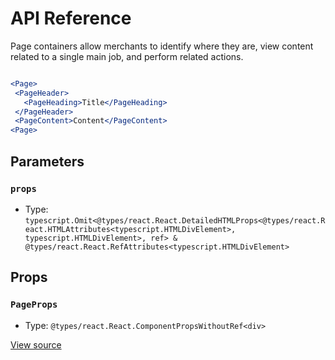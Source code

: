 # API Reference

Page containers allow merchants to identify where they are, view content related to a single main job, and perform related actions.

```jsx

<Page>
 <PageHeader>
   <PageHeading>Title</PageHeading>
 </PageHeader>
 <PageContent>Content</PageContent>
<Page>

```

## Parameters

### `props`

- Type: `typescript.Omit<@types/react.React.DetailedHTMLProps<@types/react.React.HTMLAttributes<typescript.HTMLDivElement>, typescript.HTMLDivElement>, ref> & @types/react.React.RefAttributes<typescript.HTMLDivElement>`

## Props

### `PageProps`

- Type: `@types/react.React.ComponentPropsWithoutRef<div>`

[View source](https://github.com/vtex/shoreline/blob/f54b26b/packages/components/src/page/page.tsx#L16)
